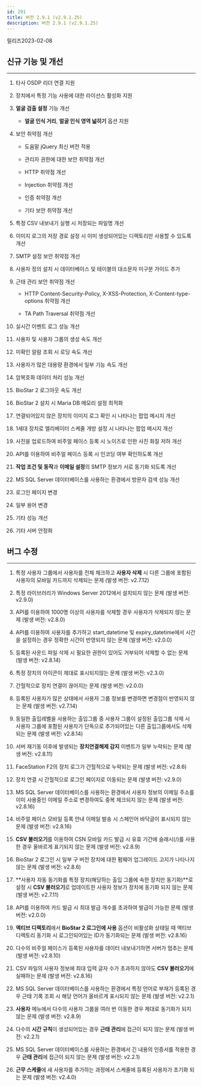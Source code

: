```yaml
---
id: 291
title: 버전 2.9.1 (v2.9.1.25)
description: 버전 2.9.1 (v2.9.1.25)
---
```


릴리즈<Separator/>2023-02-08

## 신규 기능 및 개선

---

1. 타사 OSDP 리더 연결 지원

2. 장치에서 특정 기능 사용에 대한 라이선스 활성화 지원

3. **얼굴 검출 설정** 기능 개선

    * **얼굴 인식 거리**, **얼굴 인식 영역 넓히기** 옵션 지원

4. 보안 취약점 개선

    * 도움말 jQuery 최신 버전 적용

    * 관리자 권한에 대한 보안 취약점 개선

    * HTTP 취약점 개선

    * Injection 취약점 개선

    * 인증 취약점 개선

    * 기타 보안 취약점 개선

5. 특정 CSV 내보내기 실행 시 저장되는 파일명 개선

6. 이미지 로그의 저장 경로 설정 시 이미 생성되어있는 디렉토리만 사용할 수 있도록 개선

7. SMTP 설정 보안 취약점 개선

8. 사용자 정의 설치 시 데이터베이스 및 테이블의 대소문자 미구분 가이드 추가

9. 근태 관리 보안 취약점 개선

    * HTTP Content-Security-Policy, X-XSS-Protection, X-Content-type-options 취약점 개선

    * TA Path Traversal 취약점 개선

10. 실시간 이벤트 로그 성능 개선

11. 사용자 및 사용자 그룹의 생성 속도 개선

12. 미확인 알람 조회 시 로딩 속도 개선

13. 사용자가 많은 대용량 환경에서 일부 기능 속도 개선

14. 암복호화 데이터 처리 성능 개선

15. BioStar 2 로그아웃 속도 개선

16. BioStar 2 설치 시 Maria DB 메모리 설정 최적화

17. 연결되어있지 않은 장치의 이미지 로그 확인 시 나타나는 팝업 메시지 개선

18. 1세대 장치로 엘리베이터 스케줄 개방 설정 시 나타나는 팝업 메시지 개선

19. 사진을 업로드하여 비주얼 페이스 등록 시 노이즈로 인한 사진 화질 저하 개선

20. API를 이용하여 비주얼 페이스 등록 시 인코딩 여부 확인하도록 개선

21. **작업 조건 및 동작**과 **이메일 설정**의 SMTP 정보가 서로 동기화 되도록 개선

22. MS SQL Server 데이터베이스를 사용하는 환경에서 방문자 검색 성능 개선

23. 로그인 페이지 변경

24. 일부 용어 변경

25. 기타 성능 개선

26. 기타 서버 안정화

## 버그 수정

---

1. 특정 사용자 그룹에서 사용자를 전체 체크하고 **사용자 삭제** 시 다른 그룹에 포함된 사용자의 모바일 카드까지 삭제되는 문제 (발생 버전: v2.7.12)

2. 특정 라이브러리가 Windows Server 2012에서 설치되지 않는 문제 (발생 버전: v2.9.0)

3. API를 이용하여 1000명 이상의 사용자를 삭제할 경우 사용자가 삭제되지 않는 문제 (발생 버전: v2.8.0)

4. API를 이용하여 사용자를 추가하고 start_datetime 및 expiry_datetime에서 시간을 설정하는 경우 정확한 시간이 반영되지 않는 문제 (발생 버전: v2.0.0)

5. 등록된 사운드 파일 삭제 시 필요한 권한이 있어도 거부되어 삭제할 수 없는 문제 (발생 버전: v2.8.14)

6. 특정 장치의 아이콘이 제대로 표시되지않는 문제 (발생 버전: v2.3.0)

7. 간헐적으로 장치 연결이 끊어지는 문제 (발생 버전: v2.0.0)

8. 등록된 사용자가 많은 상태에서 사용자 그룹 정보를 변경하면 변경점이 반영되지 않는 문제 (발생 버전: v2.7.14)

9. 동일한 출입레벨을 사용하는 출입그룹 중 사용자 그룹이 설정된 출입그룹 삭제 시 사용자 그룹에 포함된 사용자가 단독으로 추가되어있는 다른 출입그룹에서도 삭제되는 문제 (발생 버전: v2.8.14)

10. 서버 재기동 이후에 발생되는 **장치연결해제 감지** 이벤트가 일부 누락되는 문제 (발생 버전: v2.8.11)

11. FaceStation F2의 장치 로그가 간헐적으로 누락되는 문제 (발생 버전: v2.8.6)

12. 장치 연결 시 간헐적으로 로그인 페이지로 이동되는 문제 (발생 버전: v2.9.0)

13. MS SQL Server 데이터베이스를 사용하는 환경에서 사용자 정보의 이메일 주소를 이미 사용중인 이메일 주소로 변경하여도 중복 체크되지 않는 문제 (발생 버전: v2.8.16)

14. 비주얼 페이스 모바일 등록 안내 이메일 발송 시 스페인어 바닥글이 표시되지 않는 문제 (발생 버전: v2.8.16)

15. **CSV 불러오기**를 이용하여 CSN 모바일 카드 발급 시 유효 기간에 슬래시(/)를 사용한 경우 올바르게 표기되지 않는 문제 (발생 버전: v2.8.9)

16. BioStar 2 로그인 시 일부 구 버전 장치에 대한 펌웨어 업그레이드 고지가 나타나지 않는 문제 (발생 버전: v2.8.6)

17. **사용자 자동 동기화를 특정 장치(해당하는 출입 그룹에 속한 장치만 동기화)**로 설정 시 **CSV 불러오기**로 업데이트한 사용자 정보가 장치에 동기화 되지 않는 문제 (발생 버전: v2.7.11)

18. API를 이용하여 카드 발급 시 최대 발급 개수를 초과하여 발급이 가능한 문제 (발생 버전: v2.0.0)

19. **액티브 디렉토리**에서 **BioStar 2 로그인에 사용** 옵션이 비활성화 상태일 때 액티브 디렉토리 동기화 시 로그인되어있는 ID가 동기화되는 문제 (발생 버전: v2.8.16)

20. 다수의 비주얼 페이스가 등록된 사용자를 데이터 내보내기하면 서버가 멈추는 문제 (발생 버전: v2.8.10)

21. CSV 파일의 사용자 정보에 최대 입력 글자 수가 초과하지 않아도 **CSV 불러오기**에 실패하는 문제 (발생 버전: v2.8.16)

22. MS SQL Server 데이터베이스를 사용하는 환경에서 특정 언어로 부재가 등록된 경우 근태 기록 조회 시 해당 언어가 올바르게 표시되지 않는 문제 (발생 버전: v2.2.1)

23. **사용자** 메뉴에서 다수의 사용자 그룹을 여러 번 이동한 경우 제대로 동기화가 되지 않는 문제 (발생 버전: v2.8.9)

24. 다수의 **시간 규칙**이 생성되어있는 경우 **근태 관리**에 접근이 되지 않는 문제 (발생 버전: v2.2.1)

25. MS SQL Server 데이터베이스를 사용하는 환경에서 긴 내용의 인증서를 적용한 경우 **근태 관리**에 접근이 되지 않는 문제 (발생 버전: v2.2.1)

26. **근무 스케줄**에 새 사용자를 추가하는 과정에서 스케줄에 등록된 사용자가 초기화 되는 문제 (발생 버전: v2.4.0)